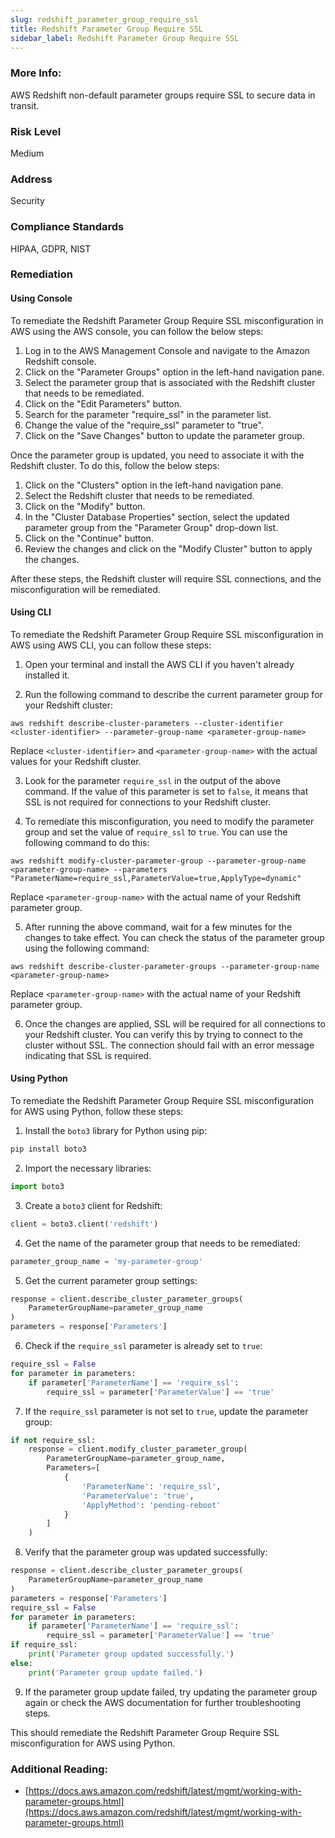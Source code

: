 ```yaml
---
slug: redshift_parameter_group_require_ssl
title: Redshift Parameter Group Require SSL
sidebar_label: Redshift Parameter Group Require SSL
---
```


### More Info:

AWS Redshift non-default parameter groups require SSL to secure data in transit.

### Risk Level

Medium

### Address

Security

### Compliance Standards

HIPAA, GDPR, NIST

### Remediation

#### Using Console

To remediate the Redshift Parameter Group Require SSL misconfiguration in AWS using the AWS console, you can follow the below steps:

1. Log in to the AWS Management Console and navigate to the Amazon Redshift console.
2. Click on the "Parameter Groups" option in the left-hand navigation pane.
3. Select the parameter group that is associated with the Redshift cluster that needs to be remediated.
4. Click on the "Edit Parameters" button.
5. Search for the parameter "require_ssl" in the parameter list.
6. Change the value of the "require_ssl" parameter to "true".
7. Click on the "Save Changes" button to update the parameter group.

Once the parameter group is updated, you need to associate it with the Redshift cluster. To do this, follow the below steps:

1. Click on the "Clusters" option in the left-hand navigation pane.
2. Select the Redshift cluster that needs to be remediated.
3. Click on the "Modify" button.
4. In the "Cluster Database Properties" section, select the updated parameter group from the "Parameter Group" drop-down list.
5. Click on the "Continue" button.
6. Review the changes and click on the "Modify Cluster" button to apply the changes.

After these steps, the Redshift cluster will require SSL connections, and the misconfiguration will be remediated.

#### Using CLI

To remediate the Redshift Parameter Group Require SSL misconfiguration in AWS using AWS CLI, you can follow these steps:

1. Open your terminal and install the AWS CLI if you haven't already installed it.

2. Run the following command to describe the current parameter group for your Redshift cluster:
```
aws redshift describe-cluster-parameters --cluster-identifier <cluster-identifier> --parameter-group-name <parameter-group-name>
```
Replace `<cluster-identifier>` and `<parameter-group-name>` with the actual values for your Redshift cluster.

3. Look for the parameter `require_ssl` in the output of the above command. If the value of this parameter is set to `false`, it means that SSL is not required for connections to your Redshift cluster.

4. To remediate this misconfiguration, you need to modify the parameter group and set the value of `require_ssl` to `true`. You can use the following command to do this:
```
aws redshift modify-cluster-parameter-group --parameter-group-name <parameter-group-name> --parameters "ParameterName=require_ssl,ParameterValue=true,ApplyType=dynamic"
```
Replace `<parameter-group-name>` with the actual name of your Redshift parameter group.

5. After running the above command, wait for a few minutes for the changes to take effect. You can check the status of the parameter group using the following command:
```
aws redshift describe-cluster-parameter-groups --parameter-group-name <parameter-group-name>
```
Replace `<parameter-group-name>` with the actual name of your Redshift parameter group.

6. Once the changes are applied, SSL will be required for all connections to your Redshift cluster. You can verify this by trying to connect to the cluster without SSL. The connection should fail with an error message indicating that SSL is required.

#### Using Python

To remediate the Redshift Parameter Group Require SSL misconfiguration for AWS using Python, follow these steps:

1. Install the `boto3` library for Python using pip:

```python
pip install boto3
```

2. Import the necessary libraries:

```python
import boto3
```

3. Create a `boto3` client for Redshift:

```python
client = boto3.client('redshift')
```

4. Get the name of the parameter group that needs to be remediated:

```python
parameter_group_name = 'my-parameter-group'
```

5. Get the current parameter group settings:

```python
response = client.describe_cluster_parameter_groups(
    ParameterGroupName=parameter_group_name
)
parameters = response['Parameters']
```

6. Check if the `require_ssl` parameter is already set to `true`:

```python
require_ssl = False
for parameter in parameters:
    if parameter['ParameterName'] == 'require_ssl':
        require_ssl = parameter['ParameterValue'] == 'true'
```

7. If the `require_ssl` parameter is not set to `true`, update the parameter group:

```python
if not require_ssl:
    response = client.modify_cluster_parameter_group(
        ParameterGroupName=parameter_group_name,
        Parameters=[
            {
                'ParameterName': 'require_ssl',
                'ParameterValue': 'true',
                'ApplyMethod': 'pending-reboot'
            }
        ]
    )
```

8. Verify that the parameter group was updated successfully:

```python
response = client.describe_cluster_parameter_groups(
    ParameterGroupName=parameter_group_name
)
parameters = response['Parameters']
require_ssl = False
for parameter in parameters:
    if parameter['ParameterName'] == 'require_ssl':
        require_ssl = parameter['ParameterValue'] == 'true'
if require_ssl:
    print('Parameter group updated successfully.')
else:
    print('Parameter group update failed.')
```

9. If the parameter group update failed, try updating the parameter group again or check the AWS documentation for further troubleshooting steps.

This should remediate the Redshift Parameter Group Require SSL misconfiguration for AWS using Python.

### Additional Reading:

- [https://docs.aws.amazon.com/redshift/latest/mgmt/working-with-parameter-groups.html](https://docs.aws.amazon.com/redshift/latest/mgmt/working-with-parameter-groups.html) 

